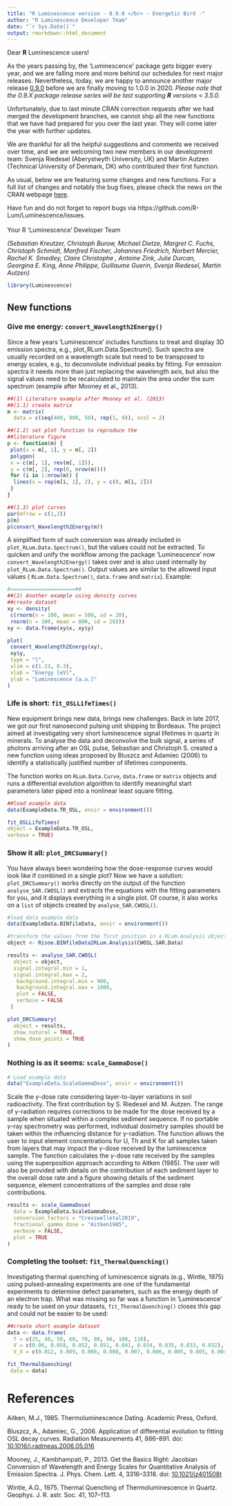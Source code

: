 ```yaml
---
title: "R Luminescence version - 0.9.0 </br> - Energetic Bird -"
author: "R Luminescence Developer Team"
date: "`r Sys.Date()`"
output: rmarkdown::html_document
---
```


Dear **R** Luminescence users!

As the years passing by, the 'Luminescence' package gets bigger every year, and we are falling more and more behind our schedules for next major releases. Nevertheless, today, we are happy to announce another major release [0.9.0](https://CRAN.R-project.org/package=Luminescence) before we are finally moving to 1.0.0 in 2020. 
*Please note that the 0.9.X package release series will be last supporting **R** versions < 3.5.0.* 

Unfortunately, due to last minute CRAN correction requests after we had merged the development branches, 
we cannot ship all the new functions that we have had prepared for you over the last year. They will come later the year with further updates.

We are thankful for all the helpful suggestions and comments we received over time, and we are welcoming 
two new members in our development team: Svenja Riedesel (Aberystwyth University, UK) and Martin
Autzen (Technical University of Denmark, DK) who contributed their first function. 

As usual, below we are featuring some changes and new functions. 
For a full list of changes and notably the bug fixes, please check the news on the CRAN webpage [here](https://cran.r-project.org/web/packages/Luminescence/news.html). 


Have fun and do not forget to report bugs via https://github.com/R-Lum/Luminescence/issues.
<br><br>
Your R 'Luminescence' Developer Team

*(Sebastian Kreutzer, Christoph Burow, Michael Dietze, Margret C. Fuchs, Christoph Schmidt,  Manfred Fischer, 
Johannes Friedrich, Norbert Mercier, Rachel K. Smedley, Claire Christophe , Antoine Zink, Julie Durcan,  
Georgina E. King, Anne Philippe, Guillaume Guerin, Svenja Riedesel, Martin Autzen)*

```r
library(Luminescence)
```

## New functions

### Give me energy: `convert_Wavelength2Energy()` 

Since a few years ‘Luminescence’ includes functions to treat and display 3D emission spectra, e.g., plot_RLum.Data.Spectrum(). 
Such spectra are usually recorded on a wavelength scale but need to be transposed to energy scales, e.g., 
to deconvolute individual peaks by fitting. For emission spectra it needs more than just replacing 
the wavelength axis, but also the signal values need to be recalculated to maintain the area under the sum spectrum (example after Mooney et al., 2013).

```r
##(1) Literature example after Mooney et al. (2013)
##(1.1) create matrix
m <- matrix(
  data = c(seq(400, 800, 50), rep(1, 9)), ncol = 2)

##(1.2) set plot function to reproduce the
##literature figure
p <- function(m) {
 plot(x = m[, 1], y = m[, 2])
 polygon(
 x = c(m[, 1], rev(m[, 1])),
 y = c(m[, 2], rep(0, nrow(m))))
 for (i in 1:nrow(m)) {
  lines(x = rep(m[i, 1], 2), y = c(0, m[i, 2]))
 }
}

##(1.3) plot curves
par(mfrow = c(1,2))
p(m)
p(convert_Wavelength2Energy(m))
```

A simplified form of such conversion was already included in `plot_RLum.Data.Spectrum()`, but the values could not be extracted. To quicken and unify the workflow among the package 'Luminescence' now `convert_Wavelength2Energy()` takes over and is also used internally by `plot_RLum.Data.Spectrum()`. Output values are similar to the allowed input values ( `RLum.Data.Spectrum()`, `data.frame` and `matrix`). Example: 

```r
#=====================##
##(2) Another example using density curves
##create dataset
xy <- density(
 c(rnorm(n = 100, mean = 500, sd = 20),
 rnorm(n = 100, mean = 800, sd = 20)))
xy <- data.frame(xy$x, xy$y)
```

```r
plot(
 convert_Wavelength2Energy(xy),
 xy$y,
 type = "l",
 xlim = c(1.23, 8.3),
 xlab = "Energy [eV]",
 ylab = "Luminescence [a.u.]"
)
```


### Life is short: `fit_OSLLifeTimes()` 

New equipment brings new data, brings new challenges. Back in late 2017, we got our first nanosecond pulsing unit shipping to Bordeaux. The project aimed at investigating very short luminescence signal lifetimes in quartz in minerals. To analyse the data and deconvolve the bulk signal, a series of photons arriving after an OSL pulse, Sebastian and Christoph S. created a new function using ideas
proposed by Bluszcz and Adamiec (2006) to identify a statistically justified number of lifetimes components. 

The function works on `RLum.Data.Curve`, `data.frame` or `matrix` objects and runs a differential evolution algorithm to identify meaningful start parameters later piped into a nonlinear least square
fitting. 

```r
##load example data
data(ExampleData.TR_OSL, envir = environment())
```

```r
fit_OSLLifeTimes(
object = ExampleData.TR_OSL, 
verbose = TRUE)
```

### Show it all: `plot_DRCSummary()` 

You have always been wondering how the dose-response curves would look like if combined in a single plot? 
Now we have a solution: `plot_DRCSummary()` works directly on the output of the function `analyse_SAR.CWOSL()` and extracts the equations with the fitting parameters for you, and it displays everything in a single plot. Of course, it also works on a `list` of objects created by `analyse_SAR.CWOSL()`.

```r
#load data example data
data(ExampleData.BINfileData, envir = environment())

#transform the values from the first position in a RLum.Analysis object
object <- Risoe.BINfileData2RLum.Analysis(CWOSL.SAR.Data)

results <- analyse_SAR.CWOSL(
  object = object,
  signal.integral.min = 1,
  signal.integral.max = 2,
   background.integral.min = 900,
   background.integral.max = 1000,
   plot = FALSE, 
   verbose = FALSE
 )
```

```r
plot_DRCSummary(
  object = results,
  show_natural = TRUE,
  show_dose_points = TRUE
)
```


### Nothing is as it seems: `scale_GammaDose()` 

```r
# Load example data
data("ExampleData.ScaleGammaDose", envir = environment())
```

Scale the $\gamma$-dose rate considering layer-to-layer variations in soil radioactivity. The first contribution by S. Riedesel and M. Autzen. The range of $\gamma$-radiation requires corrections to be made for the dose received by a sample when situated within a complex sediment sequence. If no portable $\gamma$-ray spectrometry was performed, individual dosimetry samples should be taken within the influencing distance for $\gamma$-radiation. The function allows the user to input element concentrations for U, Th and K for all samples taken from layers that may impact the $\gamma$-dose received by the luminescence sample. The function calculates the $\gamma$-dose rate received by the samples using the superposition approach according to Aitken (1985). The user will also be provided with details on the contribution of each sediment layer to the overall dose rate and a figure showing details of the sediment sequence, element concentrations of the samples and dose rate contributions. 

```r
results <- scale_GammaDose(
  data = ExampleData.ScaleGammaDose,
  conversion_factors = "Cresswelletal2019",
  fractional_gamma_dose = "Aitken1985",
  verbose = FALSE,
  plot = TRUE
)

```

### Completing the toolset: `fit_ThermalQuenching()` 

Investigating thermal quenching of luminescence signals (e.g., Wintle, 1975) using pulsed-annealing 
experiments are one of the fundamental experiments to determine defect parameters, such as the energy depth of an electron trap. What was missing so far was a function in 'Luminescence' ready to be used on your datasets, `fit_ThermalQuenching()` closes this gap and could not be easier to be used:

```r
##create short example dataset
data <- data.frame(
  T = c(25, 40, 50, 60, 70, 80, 90, 100, 110),
  V = c(0.06, 0.058, 0.052, 0.051, 0.041, 0.034, 0.035, 0.033, 0.032),
  V_X = c(0.012, 0.009, 0.008, 0.008, 0.007, 0.006, 0.005, 0.005, 0.004))
```

```r
fit_ThermalQuenching(
 data = data)
```


# References {-}

Aitken, M.J., 1985. Thermoluminescence Dating. Academic Press, Oxford.

Bluszcz, A., Adamiec, G., 2006. Application of differential evolution to fitting OSL decay curves. Radiation Measurements 41, 886–891. doi: [10.1016/j.radmeas.2006.05.016](https://doi.org/10.1016/j.radmeas.2006.05.016)

Mooney, J., Kambhampati, P., 2013. Get the Basics Right: Jacobian Conversion of Wavelength and Energy Scales for Quantitative Analysis of Emission Spectra. J. Phys. Chem. Lett. 4, 3316–3318. doi: [10.1021/jz401508t](https://doi.org/10.1021/jz401508t)

Wintle, A.G., 1975. Thermal Quenching of Thermoluminescence in Quartz. Geophys. J. R. astr. Soc. 41, 107–113.
